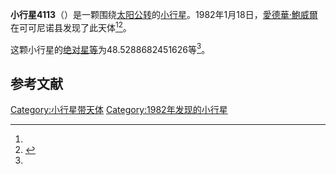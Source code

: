 {{Infobox planet
| bgcolour = #FFFFC0
| name = 4113 Rascana
| symbol = 
| image = 
| caption = 
| discovery = yes
| discovery_ref = 
| discoverer = [[愛德華·鮑威爾|愛德華·鮑威爾]]
| discovery_site = [[可可尼诺县|可可尼诺县]] 
| discovered = 1982年1月18日
| designations = yes
| mp_name = 
| named_after = 
| alt_names = 1982 BQ/ 1965 AD1 / 1986 JO
| mp_category = [[主带小行星|主带小行星]]
| orbit_ref = <ref name="a">[http://ssd.jpl.nasa.gov/sbdb.cgi?sstr=4113 4113 Rascana] {{Wayback|url=http://ssd.jpl.nasa.gov/sbdb.cgi?sstr=4113 |date=20201124003925 }}，小行星數據庫瀏覽器（JPL Small-Body Database Browser）－[[美国国家航空航天局|美国国家航空航天局]]喷气推进实验室</ref>
| epoch = 2456400.5 (2013年4月18日更新)
| aphelion = {{convert|2.476431607333582|AU|km|3|abbr=on|lk=out}}
| perihelion = {{convert|2.045579821878316|AU|km|3|abbr=on}}
| semimajor = {{convert|2.261005714605949|AU|km|3|abbr=on}}
| eccentricity = 0.095278792
| period = 1241.797888 [[日|日]]<br />3.4[[儒略年|儒略年]]
| avg_speed = 
| inclination = 6.352292619595568
| asc_node = 128.7508857735266
| mean_anomaly = 
| arg_peri = 48.5288682451626
| satellites = 
| physical_characteristics = yes
| dimensions = 
| mass = 
| density = 
| surface_grav = 
| escape_velocity = 
| sidereal_day = 
| axial_tilt = 
| pole_ecliptic_lat = 
| pole_ecliptic_lon = 
| albedo = 
| temperatures= 
| temp_name1 = 
| mean_temp_1 = 
| max_temp_1 = 
| temp_name2 = 
| max_temp_2 = 
| spectral_type = 
| abs_magnitude = 48.5288682451626
}}

'''小行星4113'''（{{lang-en|4113 Rascana}}）是一颗围绕[[太阳|太阳]][[公转|公转]]的[[小行星|小行星]]。1982年1月18日，[[愛德華·鮑威爾|愛德華·鮑威爾]]在可可尼诺县发现了此天体<ref name="a" /><ref>{{cite news|title=小行星列表|url=http://cfa-www.harvard.edu/iau/lists/NumberedMPs.txt|accessdate=2013-07-08|newspaper=哈佛大学|archive-date=2008-05-17|archive-url=https://web.archive.org/web/20080517010638/http://cfa-www.harvard.edu/iau/lists/NumberedMPs.txt|dead-url=no}}</ref>。

这颗小行星的[[绝对星等|绝对星等]]为48.5288682451626等<ref name="a" />。

==参考文献==
{{reflist}}
{{Minor Planet Number|[[小行星4112|小行星4112]]|[[小行星4114|小行星4114]]}}

{{小天体}}

[[Category:小行星带天体|Category:小行星带天体]]
[[Category:1982年发现的小行星|Category:1982年发现的小行星]]

{{asteroid-stub}}